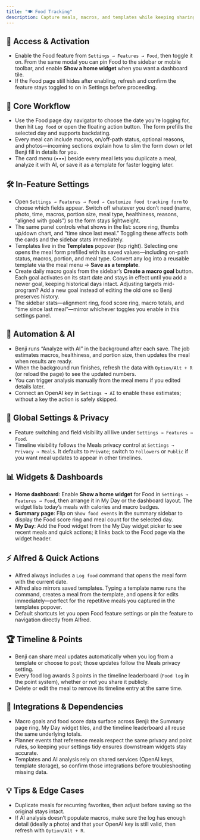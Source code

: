 ```yaml
---
title: "🍽️ Food Tracking"
description: Capture meals, macros, and templates while keeping sharing under your control
---
```


## 🚪 Access & Activation

- Enable the Food feature from `Settings → Features → Food`, then toggle it on. From the same modal you can pin Food to the sidebar or mobile toolbar, and enable **Show a home widget** when you want a dashboard tile.
- If the Food page still hides after enabling, refresh and confirm the feature stays toggled to on in Settings before proceeding.

## 🧭 Core Workflow

- Use the Food page day navigator to choose the date you’re logging for, then hit `Log food` or open the floating action button. The form prefills the selected day and supports backdating.
- Every meal can include macros, on/off-path status, optional reasons, and photos—incoming sections explain how to slim the form down or let Benji fill in details for you.
- The card menu (•••) beside every meal lets you duplicate a meal, analyze it with AI, or save it as a template for faster logging later.

## 🛠️ In-Feature Settings

- Open `Settings → Features → Food → Customize food tracking form` to choose which fields appear. Switch off whatever you don’t need (name, photo, time, macros, portion size, meal type, healthiness, reasons, “aligned with goals”) so the form stays lightweight.
- The same panel controls what shows in the list: score ring, thumbs up/down chart, and “time since last meal.” Toggling these affects both the cards and the sidebar stats immediately.
- Templates live in the **Templates** popover (top right). Selecting one opens the meal form prefilled with its saved values—including on-path status, macros, portion, and meal type. Convert any log into a reusable template via the meal menu → **Save as a template**.
- Create daily macro goals from the sidebar’s **Create a macro goal** button. Each goal activates on its start date and stays in effect until you add a newer goal, keeping historical days intact. Adjusting targets mid-program? Add a new goal instead of editing the old one so Benji preserves history.
- The sidebar stats—alignment ring, food score ring, macro totals, and “time since last meal”—mirror whichever toggles you enable in this settings panel.

## 🤖 Automation & AI

- Benji runs “Analyze with AI” in the background after each save. The job estimates macros, healthiness, and portion size, then updates the meal when results are ready.
- When the background run finishes, refresh the data with `Option/Alt + R` (or reload the page) to see the updated numbers.
- You can trigger analysis manually from the meal menu if you edited details later.
- Connect an OpenAI key in `Settings → AI` to enable these estimates; without a key the action is safely skipped.

## 🔐 Global Settings & Privacy

- Feature switching and field visibility all live under `Settings → Features → Food`.
- Timeline visibility follows the Meals privacy control at `Settings → Privacy → Meals`. It defaults to `Private`; switch to `Followers` or `Public` if you want meal updates to appear in other timelines.

## 📊 Widgets & Dashboards

- **Home dashboard**: Enable **Show a home widget** for Food in `Settings → Features → Food`, then arrange it in My Day or the dashboard layout. The widget lists today’s meals with calories and macro badges.
- **Summary page**: Flip on `Show food events` in the summary sidebar to display the Food score ring and meal count for the selected day.
- **My Day**: Add the Food widget from the My Day widget picker to see recent meals and quick actions; it links back to the Food page via the widget header.

## ⚡ Alfred & Quick Actions

- Alfred always includes a `Log food` command that opens the meal form with the current date.
- Alfred also mirrors saved templates. Typing a template name runs the command, creates a meal from the template, and opens it for edits immediately—perfect for the repetitive meals you captured in the templates popover.
- Default shortcuts let you open Food feature settings or pin the feature to navigation directly from Alfred.

## 🏆 Timeline & Points

- Benji can share meal updates automatically when you log from a template or choose to post; those updates follow the Meals privacy setting.
- Every food log awards 3 points in the timeline leaderboard (`Food log` in the point system), whether or not you share it publicly.
- Delete or edit the meal to remove its timeline entry at the same time.

## 🔗 Integrations & Dependencies

- Macro goals and food score data surface across Benji: the Summary page ring, My Day widget tiles, and the timeline leaderboard all reuse the same underlying totals.
- Planner events that reference meals respect the same privacy and point rules, so keeping your settings tidy ensures downstream widgets stay accurate.
- Templates and AI analysis rely on shared services (OpenAI keys, template storage), so confirm those integrations before troubleshooting missing data.

## 💡 Tips & Edge Cases

- Duplicate meals for recurring favorites, then adjust before saving so the original stays intact.
- If AI analysis doesn’t populate macros, make sure the log has enough detail (ideally a photo) and that your OpenAI key is still valid, then refresh with `Option/Alt + R`.
